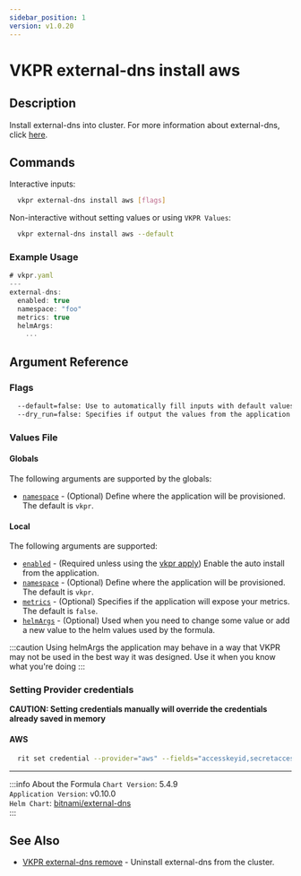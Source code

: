 ```yaml
---
sidebar_position: 1
version: v1.0.20
---
```


# VKPR external-dns install aws

## Description

Install external-dns into cluster. For more information about external-dns, click [here](https://github.com/kubernetes-sigs/external-dns).

## Commands

Interactive inputs:

```bash
  vkpr external-dns install aws [flags]
```

Non-interactive without setting values or using `VKPR Values`:

```bash
  vkpr external-dns install aws --default
```

### Example Usage

```jsx title="vkpr external-dns install aws --default"
# vkpr.yaml
---
external-dns:
  enabled: true
  namespace: "foo"
  metrics: true
  helmArgs:
    ...
```

## Argument Reference

### Flags

```sh
  --default=false: Use to automatically fill inputs with default values.
  --dry_run=false: Specifies if output the values from the application.
```

### Values File

#### Globals

The following arguments are supported by the globals:

- [`namespace`](#argument-reference) - (Optional) Define where the application will be provisioned. The default is `vkpr`.

#### Local

The following arguments are supported:

- [`enabled`](#argument-reference) - (Required unless using the [vkpr apply](/docs/commands/vkpr_apply)) Enable the auto install from the application.
- [`namespace`](#argument-reference) - (Optional) Define where the application will be provisioned. The default is `vkpr`.
- [`metrics`](#argument-reference) - (Optional) Specifies if the application will expose your metrics. The default is `false`.
- [`helmArgs`](#argument-reference) - (Optional) Used when you need to change some value or add a new value to the helm values used by the formula.

:::caution
Using helmArgs the application may behave in a way that VKPR may not be used in the best way it was designed.
Use it when you know what you're doing
:::

### Setting Provider credentials

**CAUTION: Setting credentials manually will override the credentials already saved in memory**

#### AWS

```bash
  rit set credential --provider="aws" --fields="accesskeyid,secretaccesskey,region" --values="your-accesskey,your-secretaccess,your-region"
```

---

:::info About the Formula
`Chart Version`: 5.4.9 <br/>
`Application Version`: v0.10.0 <br/>
`Helm Chart`: [bitnami/external-dns](https://artifacthub.io/packages/helm/bitnami/external-dns) <br/>
:::

## See Also

- [VKPR external-dns remove](/docs/commands/external-dns/vkpr_external-dns_remove) - Uninstall external-dns from the cluster.
